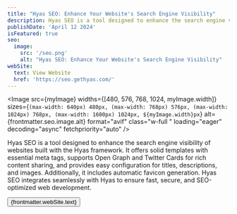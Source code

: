 ```yaml
---
title: "Hyas SEO: Enhance Your Website's Search Engine Visibility"
description: Hyas SEO is a tool designed to enhance the search engine visibility of websites built with the Hyas framework.
publishDate: 'April 12 2024'
isFeatured: true
seo:
  image:
    src: '/seo.png'
    alt: "Hyas SEO: Enhance Your Website's Search Engine Visibility"
webSite:
  text: View Website
  href: 'https://seo.gethyas.com/'
---
```


<Image
  src={myImage}
  widths={[480, 576, 768, 1024, myImage.width]}
  sizes={`(max-width: 640px) 480px, (max-width: 768px) 576px, (max-width: 1024px) 768px, (max-width: 1600px) 1024px, ${myImage.width}px`}
  alt={frontmatter.seo.image.alt}
  format="avif"
  class="w-full "
  loading="eager"
  decoding="async"
  fetchpriority="auto"
/>

Hyas SEO is a tool designed to enhance the search engine visibility of websites built with the Hyas framework. It offers solid templates with essential meta tags, supports Open Graph and Twitter Cards for rich content sharing, and provides easy configuration for titles, descriptions, and images. Additionally, it includes automatic favicon generation. Hyas SEO integrates seamlessly with Hyas to ensure fast, secure, and SEO-optimized web development.

<div class="flex flex-wrap gap-4 mt-8 not-prose">
   <Button target="_blank" href={frontmatter.webSite.href}>{frontmatter.webSite.text}</Button>
</div>
